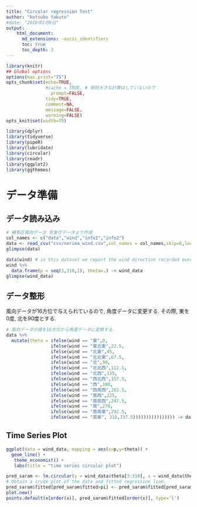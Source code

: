 ```yaml
---
title: "Circular regression Test"
author: "kotsubo takuto"
#date: "2018年2月8日"
output: 
    html_document:
      md_extensions: -ascii_identifiers
      toc: true
      toc_depth: 3
---
```


```r
library(knitr)
## Global options
options(max.print="75")
opts_chunk$set(echo=TRUE,
               #cache = TRUE, # 現状大きな計算はしていないので
	             prompt=FALSE,
               tidy=TRUE,
               comment=NA,
               message=FALSE,
               warning=FALSE)
opts_knit$set(width=75)
```

```r
library(dplyr)
library(tidyverse)
library(pipeR)
library(lubridate)
library(circular)
library(readr)
library(ggplot2)
library(ggthemes)
```

# データ準備

## データ読み込み

```r
# 練馬区風向データ 気象庁データより作成
col_names <- c("data","wind","info1","info2")
data <- read_csv("csv/nerima_wind.csv",col_names = col_names,skip=6,locale=locale(encoding='Shift_JIS'))
glimpse(data)
```

```r
data(wind) # in this dataset we report the wind direction recorded every day from January 29, 2001 to March 31, 2001 from 3.00am to 4.00am included.
wind %>% 
  data.frame(p = seq(1,310,1), theta=.) -> wind_data 
glimpse(wind_data)  
```

## データ整形

風向データが16方位で与えられているので, 角度データに変更する. その際, 東を0度, 北を90度とする.

```r
# 風向データの値を16方位から角度データに変換する.
data %>% 
  mutate(theta = ifelse(wind == "東",0,
                 ifelse(wind == "東北東",22.5,
                 ifelse(wind == "北東",45,
                 ifelse(wind == "北北東",67.5,
                 ifelse(wind == "北",90,
                 ifelse(wind == "北北西",112.5,
                 ifelse(wind == "北西",135,
                 ifelse(wind == "西北西",157.5,
                 ifelse(wind == "西",180,
                 ifelse(wind == "西南西",202.5,
                 ifelse(wind == "南西",225,
                 ifelse(wind == "南南西",247.5,
                 ifelse(wind == "南",270,
                 ifelse(wind == "南南東",292.5,
                 ifelse(wind == "南東", 315,337.5)))))))))))))))) -> data
```

## Time Series Plot

```r
ggplot(data = wind_data, mapping = aes(x=p,y=theta)) +
  geom_line() + 
   theme_economist() +
   labs(title = "time series circular plot")
```

```r
pred_saram <- lm.circular(y = wind_data$theta[3:310], x = wind_data$theta[1:308], type = "c-c")
# Obtain a crude plot of the data and fitted regression line.
pred_saram$fitted[pred_saram$fitted>pi] <- pred_saram$fitted[pred_saram$fitted>pi] - 2*pi
plot.new()
points.default(x[order(x)], pred_saram$fitted[order(x)], type='l')
```

